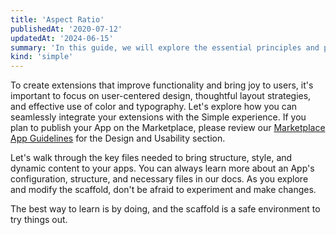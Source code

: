 ```yaml
---
title: 'Aspect Ratio'
publishedAt: '2020-07-12'
updatedAt: '2024-06-15'
summary: 'In this guide, we will explore the essential principles and practical tips to ensure that your Simple extensions engage users and integrate seamlessly with our ecosystem.'
kind: 'simple'
---
```


To create extensions that improve functionality and bring joy to users, it's important to focus on user-centered design, thoughtful layout strategies, and effective use of color and typography. Let's explore how you can seamlessly integrate your extensions with the Simple experience. If you plan to publish your App on the Marketplace, please review our [Marketplace App Guidelines](#0) for the Design and Usability section.

Let's walk through the key files needed to bring structure, style, and dynamic content to your apps. You can always learn more about an App's configuration, structure, and necessary files in our docs. As you explore and modify the scaffold, don't be afraid to experiment and make changes.

The best way to learn is by doing, and the scaffold is a safe environment to try things out.
